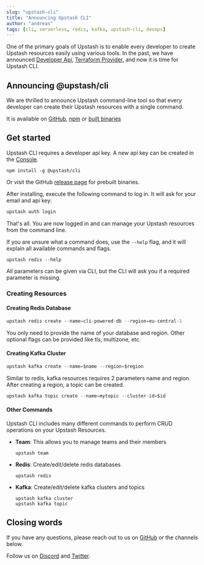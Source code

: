 ```yaml
---
slug: "upstash-cli"
title: "Announcing Upstash CLI"
author: "andreas"
tags: [cli, serverless, redis, kafka, upstash-cli, devops]
---
```


One of the primary goals of Upstash is to enable every developer to create Upstash resources easily using various tools.
In the past, we have announced [Developer Api](https://developer.upstash.com/), [Terraform Provider](https://upstash.com/blog/redis-terraform), and now it is time for Upstash CLI.

## Announcing @upstash/cli

We are thrilled to announce Upstash command-line tool so that every developer can create their Upstash resources with a single command.

It is available on [GitHub](https://github.com/upstash/cli), [npm](https://www.npmjs.com/package/@upstash/cli) or [built binaries](https://github.com/upstash/cli/releases/latest)

## Get started

Upstash CLI requires a developer api key. A new api key can be created in the [Console](https://docs.upstash.com/redis/account/developerapi).

```shell
npm install -g @upstash/cli
```
Or visit the GitHub [release page](https://github.com/upstash/cli/releases) for prebuilt binaries.

After installing, execute the following command to log in. It will ask for your email and api key:

```ts
upstash auth login
```

That's all. You are now logged in and can manage your Upstash resources from the command line.

If you are unsure what a command does, use the `--help` flag, and it will explain all available commands and flags.

```shell
upstash redis --help
```

All parameters can be given via CLI, but the CLI will ask you if a required parameter is missing.

### Creating Resources

#### Creating Redis Database

```ts
upstash redis create --name=cli-powered-db --region=eu-central-1
```

You only need to provide the name of your database and region. Other optional flags can be provided like tls, multizone, etc.

#### Creating Kafka Cluster

```ts
upstash kafka create --name=$name --region=$region
```

Similar to redis, kafka resources requires 2 parameters name and region. After creating a region, a topic can be created.

```ts
upstash kafka topic create --name=mytopic --cluster-id=$id
```

#### Other Commands

Upstash CLI includes many different commands to perform CRUD operations on your Upstash Resources.

- **Team**: This allows you to manage teams and their members
  ```shell
  upstash team
  ```

- **Redis**: Create/edit/delete redis databases
  ```shell
  upstash redis
  ```

- **Kafka**: Create/edit/delete kafka clusters and topics
  ```shell
  upstash kafka cluster
  upstash kafka topic
  ```

## Closing words

If you have any questions, please reach out to us on [GitHub](https://github.com/upstash/upstash-cli/issues/new) or the channels below.

Follow us
on [Discord](https://discord.com/invite/w9SenAtbme)
and [Twitter](https://twitter.com/upstash).
